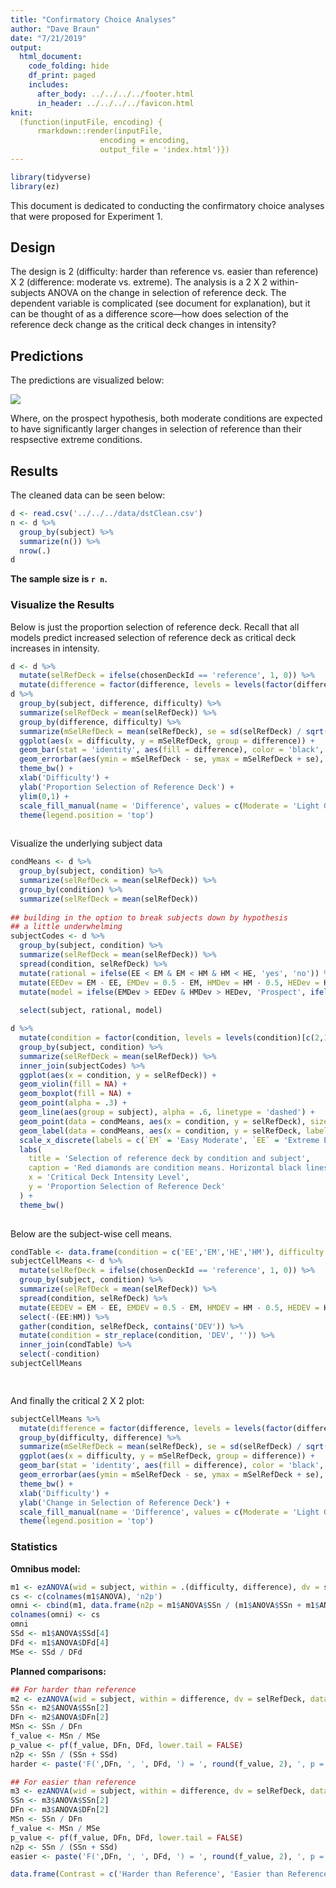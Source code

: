 ```yaml
---
title: "Confirmatory Choice Analyses"
author: "Dave Braun"
date: "7/21/2019"
output: 
  html_document:
    code_folding: hide
    df_print: paged
    includes: 
      after_body: ../../../../footer.html
      in_header: ../../../../favicon.html
knit:
  (function(inputFile, encoding) {
      rmarkdown::render(inputFile,
                    encoding = encoding,
                    output_file = 'index.html')})
---
```

```r
library(tidyverse)
library(ez)
```


This document is dedicated to conducting the confirmatory choice analyses that were proposed for Experiment 1. 

## Design
The design is 2 (difficulty: harder than reference vs. easier than reference) X 2 (difference: moderate vs. extreme). The analysis is a 2 X 2 within-subjects ANOVA on the change in selection of reference deck. The dependent variable is complicated (see document for explanation), but it can be thought of as a difference score---how does selection of the reference deck change as the critical deck changes in intensity?

## Predictions
The predictions are visualized below:

<img src='exp1RefChangeDifferences.png'>

Where, on the prospect hypothesis, both moderate conditions are expected to have significantly larger changes in selection of reference than their respsective extreme conditions.

## Results
The cleaned data can be seen below:
```r
d <- read.csv('../../../data/dstClean.csv')
n <- d %>% 
  group_by(subject) %>% 
  summarize(n()) %>% 
  nrow(.)
d
```
**The sample size is `r n`.**


### Visualize the Results

Below is just the proportion selection of reference deck. Recall that all models predict increased selection of reference deck as critical deck increases in intensity.  


```r
d <- d %>% 
  mutate(selRefDeck = ifelse(chosenDeckId == 'reference', 1, 0)) %>% 
  mutate(difference = factor(difference, levels = levels(factor(difference))[c(2,1)])) 
d %>% 
  group_by(subject, difference, difficulty) %>% 
  summarize(selRefDeck = mean(selRefDeck)) %>% 
  group_by(difference, difficulty) %>% 
  summarize(mSelRefDeck = mean(selRefDeck), se = sd(selRefDeck) / sqrt(n())) %>% 
  ggplot(aes(x = difficulty, y = mSelRefDeck, group = difference)) + 
  geom_bar(stat = 'identity', aes(fill = difference), color = 'black', position = position_dodge(width = 0.9)) + 
  geom_errorbar(aes(ymin = mSelRefDeck - se, ymax = mSelRefDeck + se), position = position_dodge(width = 0.9), width = 0.5) +
  theme_bw() + 
  xlab('Difficulty') +
  ylab('Proportion Selection of Reference Deck') +
  ylim(0,1) +
  scale_fill_manual(name = 'Difference', values = c(Moderate = 'Light Grey', Extreme = 'Black')) + 
  theme(legend.position = 'top')
  
```
Visualize the underlying subject data


```r

condMeans <- d %>% 
  group_by(subject, condition) %>% 
  summarize(selRefDeck = mean(selRefDeck)) %>% 
  group_by(condition) %>% 
  summarize(selRefDeck = mean(selRefDeck)) 
  
## building in the option to break subjects down by hypothesis
## a little underwhelming
subjectCodes <- d %>% 
  group_by(subject, condition) %>% 
  summarize(selRefDeck = mean(selRefDeck)) %>% 
  spread(condition, selRefDeck) %>% 
  mutate(rational = ifelse(EE < EM & EM < HM & HM < HE, 'yes', 'no')) %>% 
  mutate(EEDev = EM - EE, EMDev = 0.5 - EM, HMDev = HM - 0.5, HEDev = HE - HM) %>% 
  mutate(model = ifelse(EMDev > EEDev & HMDev > HEDev, 'Prospect', ifelse(EEDev > EMDev & EMDev > HMDev & HMDev > HEDev, 'Concave Down',
                                                                          ifelse(EEDev < EMDev & EMDev < HMDev & HMDev < HEDev, 'Concave Up', 'Other')))) %>% 
  select(subject, rational, model)

d %>% 
  mutate(condition = factor(condition, levels = levels(condition)[c(2,1,4,3)])) %>% 
  group_by(subject, condition) %>% 
  summarize(selRefDeck = mean(selRefDeck)) %>% 
  inner_join(subjectCodes) %>% 
  ggplot(aes(x = condition, y = selRefDeck)) + 
  geom_violin(fill = NA) +
  geom_boxplot(fill = NA) + 
  geom_point(alpha = .3) +
  geom_line(aes(group = subject), alpha = .6, linetype = 'dashed') +
  geom_point(data = condMeans, aes(x = condition, y = selRefDeck), size = 4, fill = 'red', shape = 23) +
  geom_label(data = condMeans, aes(x = condition, y = selRefDeck, label = round(selRefDeck,2), hjust = 1.5, vjust = 1.5)) +
  scale_x_discrete(labels = c(`EM` = 'Easy Moderate', `EE` = 'Extreme Easy', `HM` = 'Hard Moderate', `HE` = 'Hard Extreme')) +
  labs(
    title = 'Selection of reference deck by condition and subject',
    caption = 'Red diamonds are condition means. Horizontal black lines are medians.',
    x = 'Critical Deck Intensity Level',
    y = 'Proportion Selection of Reference Deck'
  ) +
  theme_bw()
  
```



Below are the subject-wise cell means.  

```r
condTable <- data.frame(condition = c('EE','EM','HE','HM'), difficulty = c(rep('Easier than Reference', 2), rep('Harder than Reference', 2)), difference = rep(c('Extreme', 'Moderate'), 2))
subjectCellMeans <- d %>% 
  mutate(selRefDeck = ifelse(chosenDeckId == 'reference', 1, 0)) %>% 
  group_by(subject, condition) %>% 
  summarize(selRefDeck = mean(selRefDeck)) %>% 
  spread(condition, selRefDeck) %>% 
  mutate(EEDEV = EM - EE, EMDEV = 0.5 - EM, HMDEV = HM - 0.5, HEDEV = HE - HM) %>% 
  select(-(EE:HM)) %>% 
  gather(condition, selRefDeck, contains('DEV')) %>% 
  mutate(condition = str_replace(condition, 'DEV', '')) %>% 
  inner_join(condTable) %>% 
  select(-condition) 
subjectCellMeans

  
```
And finally the critical 2 X 2 plot:

```r
subjectCellMeans %>% 
  mutate(difference = factor(difference, levels = levels(factor(difference))[c(2,1)])) %>% 
  group_by(difficulty, difference) %>% 
  summarize(mSelRefDeck = mean(selRefDeck), se = sd(selRefDeck) / sqrt(n())) %>% 
  ggplot(aes(x = difficulty, y = mSelRefDeck, group = difference)) +
  geom_bar(stat = 'identity', aes(fill = difference), color = 'black', position = position_dodge(width = 0.9)) +
  geom_errorbar(aes(ymin = mSelRefDeck - se, ymax = mSelRefDeck + se), position = position_dodge(width = 0.9), width = 0.5) +
  theme_bw() +
  xlab('Difficulty') +
  ylab('Change in Selection of Reference Deck') +
  scale_fill_manual(name = 'Difference', values = c(Moderate = 'Light Grey', Extreme = 'Black')) + 
  theme(legend.position = 'top')
```


### Statistics

**Omnibus model:**

```r
m1 <- ezANOVA(wid = subject, within = .(difficulty, difference), dv = selRefDeck, data = subjectCellMeans, detailed = TRUE)
cs <- c(colnames(m1$ANOVA), 'n2p')
omni <- cbind(m1, data.frame(n2p = m1$ANOVA$SSn / (m1$ANOVA$SSn + m1$ANOVA$SSd)))
colnames(omni) <- cs
omni
SSd <- m1$ANOVA$SSd[4]
DFd <- m1$ANOVA$DFd[4]
MSe <- SSd / DFd

```


**Planned comparisons:**

```r

## For harder than reference
m2 <- ezANOVA(wid = subject, within = difference, dv = selRefDeck, data = subjectCellMeans[subjectCellMeans$difficulty == 'Harder than Reference',], detailed = TRUE)
SSn <- m2$ANOVA$SSn[2]
DFn <- m2$ANOVA$DFn[2]
MSn <- SSn / DFn
f_value <- MSn / MSe
p_value <- pf(f_value, DFn, DFd, lower.tail = FALSE)
n2p <- SSn / (SSn + SSd)
harder <- paste('F(',DFn, ', ', DFd, ') = ', round(f_value, 2), ', p = ', round(p_value, 2), ', n2p = ', round(n2p, 2), sep = '')

## For easier than reference
m3 <- ezANOVA(wid = subject, within = difference, dv = selRefDeck, data = subjectCellMeans[subjectCellMeans$difficulty == 'Easier than Reference',], detailed = TRUE)
SSn <- m3$ANOVA$SSn[2]
DFn <- m3$ANOVA$DFn[2]
MSn <- SSn / DFn
f_value <- MSn / MSe
p_value <- pf(f_value, DFn, DFd, lower.tail = FALSE)
n2p <- SSn / (SSn + SSd)
easier <- paste('F(',DFn, ', ', DFd, ') = ', round(f_value, 2), ', p = ', round(p_value, 2), ', n2p = ', round(n2p, 2), sep = '')

data.frame(Contrast = c('Harder than Reference', 'Easier than Reference'), Result = c(harder, easier))
```












